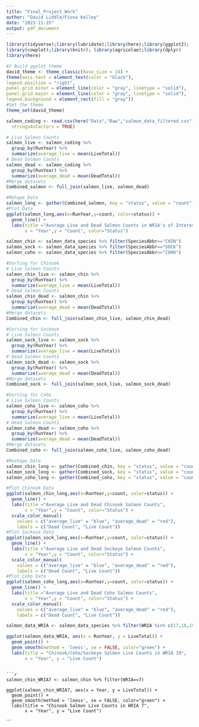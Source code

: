 ```yaml
---
title: "Final_Project_Work"
author: "David Liddle/Fiona Kelley"
date: "2023-11-25"
output: pdf_document
---
```


```r

library(tidyverse);library(lubridate);library(here);library(ggplot2);
library(cowplot);library(knitr); library(agricolae);library(dplyr)
library(here)
```

```r
#2 Build ggplot theme
david_theme <- theme_classic(base_size = 14) +
theme(axis.text = element_text(color = "black"),
legend.position = "right",
panel.grid.minor = element_line(color = "gray", linetype = "solid"),
panel.grid.major = element_line(color = "gray", linetype = "solid"),
legend.background = element_rect(fill = "gray"))
#Set the theme
theme_set(david_theme)
```

```r
salmon_coding <- read.csv(here("Data","Raw","salmon_data_filtered.csv"),
  stringsAsFactors = TRUE)
```

```r
# Live Salmon Counts
salmon_live <- salmon_coding %>%
  group_by(RunYear) %>%
  summarize(average_live = mean(LiveTotal))
# Dead Salmon Counts
salmon_dead <- salmon_coding %>%
  group_by(RunYear) %>%
  summarize(average_dead = mean(DeadTotal))
#Merge datasets
Combined_salmon <- full_join(salmon_live, salmon_dead)
```

```r
#Rehape Data
salmon_long <- gather(Combined_salmon, key = "status", value = "count", -RunYear)
#Plot Data
ggplot(salmon_long,aes(x=RunYear,y=count, color=status)) + 
  geom_line() +
  labs(title ="Average Live and Dead Salmon Counts in WRIA's of Interest from 1973 to 2023",
       x = "Year",y = "Count", color="Status")

```
```r
salmon_chin <- salmon_data_species %>% filter(SpeciesAbbr=="CHIN")
salmon_sock <- salmon_data_species %>% filter(SpeciesAbbr=="SOCK")
salmon_coho <- salmon_data_species %>% filter(SpeciesAbbr=="COHO")
```

```r
#Sorting for Chinook
# Live Salmon Counts
salmon_chin_live <- salmon_chin %>%
  group_by(RunYear) %>%
  summarize(average_live = mean(LiveTotal))
# Dead Salmon Counts
salmon_chin_dead <- salmon_chin %>%
  group_by(RunYear) %>%
  summarize(average_dead = mean(DeadTotal))
#Merge datasets
Combined_chin <- full_join(salmon_chin_live, salmon_chin_dead)

#Sorting for Sockeye
# Live Salmon Counts
salmon_sock_live <- salmon_sock %>%
  group_by(RunYear) %>%
  summarize(average_live = mean(LiveTotal))
# Dead Salmon Counts
salmon_sock_dead <- salmon_sock %>%
  group_by(RunYear) %>%
  summarize(average_dead = mean(DeadTotal))
#Merge datasets
Combined_sock <- full_join(salmon_sock_live, salmon_sock_dead)

#Sorting for Coho
# Live Salmon Counts
salmon_coho_live <- salmon_coho %>%
  group_by(RunYear) %>%
  summarize(average_live = mean(LiveTotal))
# Dead Salmon Counts
salmon_coho_dead <- salmon_coho %>%
  group_by(RunYear) %>%
  summarize(average_dead = mean(DeadTotal))
#Merge datasets
Combined_coho <- full_join(salmon_coho_live, salmon_coho_dead)

```

```r
#Reshape Data
salmon_chin_long <- gather(Combined_chin, key = "status", value = "count", -RunYear)
salmon_sock_long <- gather(Combined_sock, key = "status", value = "count", -RunYear)
salmon_coho_long <- gather(Combined_coho, key = "status", value = "count", -RunYear)
```

```r
#Plot Chinook Data
ggplot(salmon_chin_long,aes(x=RunYear,y=count, color=status)) + 
  geom_line() +
  labs(title ="Average Live and Dead Chinook Salmon Counts",
       x = "Year",y = "Count", color="Status") +
  scale_color_manual(
    values = c("average_live" = "blue", "average_dead" = "red"),
    labels = c("Dead Count", "Live Count"))
#Plot Sockeye Data
ggplot(salmon_sock_long,aes(x=RunYear,y=count, color=status)) + 
  geom_line() +
  labs(title ="Average Live and Dead Sockeye Salmon Counts",
       x = "Year",y = "Count", color="Status") +
  scale_color_manual(
    values = c("average_live" = "blue", "average_dead" = "red"),
    labels = c("Dead Count", "Live Count"))
#Plot Coho Data
ggplot(salmon_coho_long,aes(x=RunYear,y=count, color=status)) + 
  geom_line() +
  labs(title ="Average Live and Dead Coho Salmon Counts",
       x = "Year",y = "Count", color="Status") +
  scale_color_manual(
    values = c("average_live" = "blue", "average_dead" = "red"),
    labels = c("Dead Count", "Live Count"))

salmon_data_WRIA <- salmon_data_species %>% filter(WRIA %in% c(17,18,19))

ggplot(salmon_data_WRIA, aes(x = RunYear, y = LiveTotal)) +
  geom_point() +
  geom_smooth(method = 'loess', se = FALSE, color="green") +
  labs(title = "Chinook/Coho/Sockeye Salmon Live Counts in WRIA 19",
       x = "Year", y = "Live Count")
```
```

```r
salmon_chin_WRIA7 <- salmon_chin %>% filter(WRIA==7)

ggplot(salmon_chin_WRIA7, aes(x = Year, y = LiveTotal)) +
  geom_point() +
  geom_smooth(method = 'loess', se = FALSE, color="green") +
  labs(title = "Chinook Salmon Live Counts in WRIA 7",
       x = "Year", y = "Live Count")
```

```


